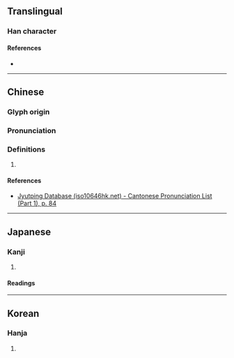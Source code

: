 {{character info}}
==Translingual==

===Han character===
{{Han char|rn=30|rad=口|as=20|sn=23|four=|canj=TOGRR|ids=⿰𦰩喜}}

====References====
* {{Han ref|kx=0215.240|dkj=04643|dj=0438.270|hdz=10708.120|uh=56CF|ud=22223}}

----

==Chinese==
{{zh-forms}}

===Glyph origin===
{{Han etym}}

===Pronunciation===
{{zh-pron
|m=jiān
|c=gaan1
|mc=y
|oc=y
|cat=
}}

===Definitions===
{{zh-hanzi}}

# {{zh-alt-form|艱}}

====References====
* [http://www.iso10646hk.net/jp/document/download.jsp Jyutping Database (iso10646hk.net) - Cantonese Pronunciation List (Part 1), p. 84]

----

==Japanese==

===Kanji===
{{ja-kanji|grade=|rs=口20}}

# {{rfdef|ja|sort=口20}}

====Readings====
{{ja-readings|on=[[かん]] (kan), [[けん]] (ken)|kun=[[かたし]] (katashi), [[なやみ]] (nayami)}}

----

==Korean==

===Hanja===
{{ko-hanja|hangeul=간}}

# {{rfdef|ko|sort=口20}}